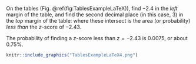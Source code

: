 
On the tables (Fig.\ \@ref(fig:TablesExampleLaTeX)), find $-2.4$ in the *left* margin of the table, and find the second decimal place (in this case, $3$) in the *top* margin of the table: where these intersect is the area (or probability) *less than* the $z$-score of $-2.43$.

The probability of finding a $z$-score less than $z = -2.43$ is $0.0075$, or about $0.75$\%.

```r
knitr::include_graphics("TablesExampleLaTeX4.png")
```

